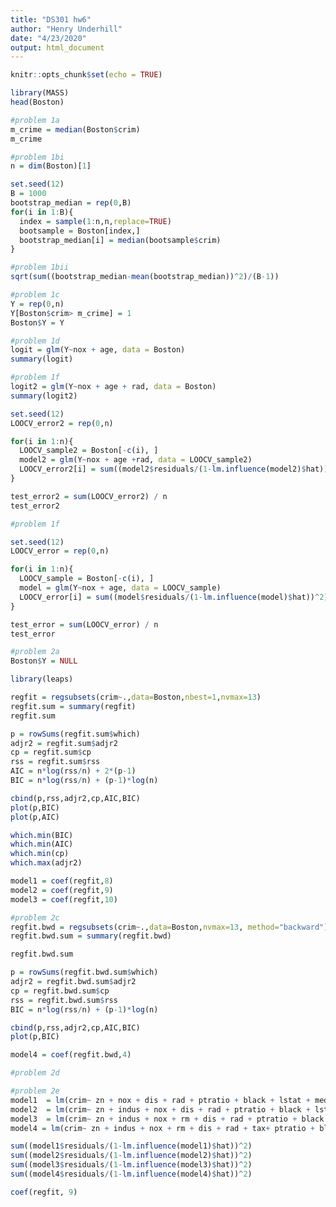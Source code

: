 ```yaml
---
title: "DS301 hw6"
author: "Henry Underhill"
date: "4/23/2020"
output: html_document
---
```


```r
knitr::opts_chunk$set(echo = TRUE)
```

```r
library(MASS)
head(Boston)
```

```r
#problem 1a
m_crime = median(Boston$crim)
m_crime
```

```r
#problem 1bi
n = dim(Boston)[1]

set.seed(12)
B = 1000
bootstrap_median = rep(0,B)
for(i in 1:B){
  index = sample(1:n,n,replace=TRUE)
  bootsample = Boston[index,]
  bootstrap_median[i] = median(bootsample$crim)
}
```

```r
#problem 1bii
sqrt(sum((bootstrap_median-mean(bootstrap_median))^2)/(B-1))
```

```r
#problem 1c
Y = rep(0,n)
Y[Boston$crim> m_crime] = 1
Boston$Y = Y
```

```r
#problem 1d
logit = glm(Y~nox + age, data = Boston)
summary(logit)
```

```r
#problem 1f
logit2 = glm(Y~nox + age + rad, data = Boston)
summary(logit2)

set.seed(12)
LOOCV_error2 = rep(0,n)

for(i in 1:n){
  LOOCV_sample2 = Boston[-c(i), ]
  model2 = glm(Y~nox + age +rad, data = LOOCV_sample2)
  LOOCV_error2[i] = sum((model2$residuals/(1-lm.influence(model2)$hat))^2)
}

test_error2 = sum(LOOCV_error2) / n
test_error2
```

```r
#problem 1f

set.seed(12)
LOOCV_error = rep(0,n)

for(i in 1:n){
  LOOCV_sample = Boston[-c(i), ]
  model = glm(Y~nox + age, data = LOOCV_sample)
  LOOCV_error[i] = sum((model$residuals/(1-lm.influence(model)$hat))^2)
}

test_error = sum(LOOCV_error) / n
test_error
```


```r
#problem 2a
Boston$Y = NULL

library(leaps)

regfit = regsubsets(crim~.,data=Boston,nbest=1,nvmax=13)
regfit.sum = summary(regfit)
regfit.sum

p = rowSums(regfit.sum$which)
adjr2 = regfit.sum$adjr2
cp = regfit.sum$cp
rss = regfit.sum$rss
AIC = n*log(rss/n) + 2*(p-1)
BIC = n*log(rss/n) + (p-1)*log(n)

cbind(p,rss,adjr2,cp,AIC,BIC)
plot(p,BIC)
plot(p,AIC)

which.min(BIC)
which.min(AIC)
which.min(cp)
which.max(adjr2)

model1 = coef(regfit,8)
model2 = coef(regfit,9)
model3 = coef(regfit,10)
```

```r
#problem 2c
regfit.bwd = regsubsets(crim~.,data=Boston,nvmax=13, method="backward")
regfit.bwd.sum = summary(regfit.bwd)

regfit.bwd.sum

p = rowSums(regfit.bwd.sum$which)
adjr2 = regfit.bwd.sum$adjr2
cp = regfit.bwd.sum$cp
rss = regfit.bwd.sum$rss
BIC = n*log(rss/n) + (p-1)*log(n)

cbind(p,rss,adjr2,cp,AIC,BIC)
plot(p,BIC)

model4 = coef(regfit.bwd,4)
```

```r
#problem 2d

```

```r
#problem 2e
model1  = lm(crim~ zn + nox + dis + rad + ptratio + black + lstat + medv, data=Boston)
model2  = lm(crim~ zn + indus + nox + dis + rad + ptratio + black + lstat + medv, data=Boston)
model3  = lm(crim~ zn + indus + nox + rm + dis + rad + ptratio + black + lstat + medv, data=Boston)
model4 = lm(crim~ zn + indus + nox + rm + dis + rad + tax+ ptratio + black + lstat + medv, data=Boston)

sum((model1$residuals/(1-lm.influence(model1)$hat))^2)
sum((model2$residuals/(1-lm.influence(model2)$hat))^2)
sum((model3$residuals/(1-lm.influence(model3)$hat))^2)
sum((model4$residuals/(1-lm.influence(model4)$hat))^2)

coef(regfit, 9)
```


